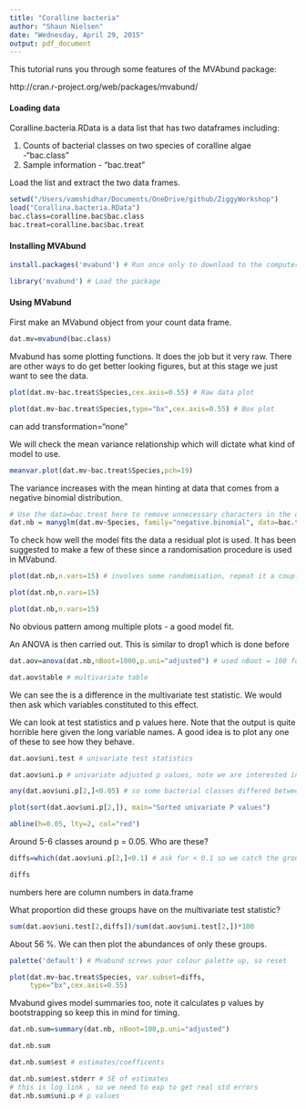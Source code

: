```yaml
---
title: "Coralline bacteria"
author: "Shaun Nielsen"
date: "Wednesday, April 29, 2015"
output: pdf_document
---
```


This tutorial runs you through some features of the MVAbund package:  

http://cran.r-project.org/web/packages/mvabund/  

#### Loading data

Coralline.bacteria.RData is a data list that has two dataframes including:  

1) Counts of bacterial classes on two species of coralline algae -"bac.class"  
2) Sample information - "bac.treat"  

Load the list and extract the two data frames.

```r
setwd("/Users/vamshidhar/Documents/OneDrive/github/ZiggyWorkshop")
load("Corallina.bacteria.RData")
bac.class=coralline.bac$bac.class
bac.treat=coralline.bac$bac.treat
```

#### Installing MVAbund

```r
install.packages('mvabund') # Run once only to download to the computer
```
```r
library('mvabund') # Load the package
```

#### Using MVabund

First make an MVabund object from your count data frame.

```r
dat.mv=mvabund(bac.class)
```

Mvabund has some plotting functions. It does the job but it very raw. There are other ways to do get better looking figures, but at this stage we just want to see the data.

```r
plot(dat.mv~bac.treat$Species,cex.axis=0.55) # Raw data plot

plot(dat.mv~bac.treat$Species,type="bx",cex.axis=0.55) # Box plot
```
 can add transformation="none"

We will check the mean variance relationship which will dictate what kind of model to use.

```r
meanvar.plot(dat.mv~bac.treat$Species,pch=19)
```

The variance increases with the mean hinting at data that comes from a negative binomial distribution.

```r
# Use the data=bac.treat here to remove unnecessary characters in the output
dat.nb = manyglm(dat.mv~Species, family="negative.binomial", data=bac.treat)
```

To check how well the model fits the data a residual plot is used. It has been suggested to make a few of these since a randomisation procedure is used in MVabund.

```r
plot(dat.nb,n.vars=15) # involves some randomisation, repeat it a couple of times

plot(dat.nb,n.vars=15)

plot(dat.nb,n.vars=15) 
```

No obvious pattern among multiple plots - a good model fit.  

An ANOVA is then carried out. This is similar to drop1 which is done before
```r
dat.aov=anova(dat.nb,nBoot=1000,p.uni="adjusted") # used nBoot = 100 for trial, 999 for publication

dat.aov$table # multivariate table
```

We can see the is a difference in the multivariate test statistic. We would then ask which variables constituted to this effect.  

We can look at test statistics and p values here. Note that the output is quite horrible here given the long variable names. A good idea is to plot any one of these to see how they behave.

```r
dat.aov$uni.test # univariate test statistics

dat.aov$uni.p # univariate adjusted p values, note we are interested in row 2

any(dat.aov$uni.p[2,]<0.05) # so some bacterial classes differed between species

plot(sort(dat.aov$uni.p[2,]), main="Sorted univariate P values")

abline(h=0.05, lty=2, col="red") 
```

Around 5-6 classes around p = 0.05. Who are these?

```r
diffs=which(dat.aov$uni.p[2,]<0.1) # ask for < 0.1 so we catch the group slightly above 0.05

diffs
```
numbers here are column numbers in data.frame

What proportion did these groups have on the multivariate test statistic?

```r
sum(dat.aov$uni.test[2,diffs])/sum(dat.aov$uni.test[2,])*100
```

About 56 %. We can then plot the abundances of only these groups.

```r
palette('default') # Mvabund screws your colour palette up, so reset

plot(dat.mv~bac.treat$Species, var.subset=diffs,
     type="bx",cex.axis=0.55)
```

Mvabund gives model summaries too, note it calculates p values by bootstrapping so keep this in mind for timing.

```r
dat.nb.sum=summary(dat.nb, nBoot=100,p.uni="adjusted")

dat.nb.sum

dat.nb.sum$est # estimates/coefficents

dat.nb.sum$est.stderr # SE of estimates
# this is log link , so we need to exp to get real std errors
dat.nb.sum$uni.p # p values
```
